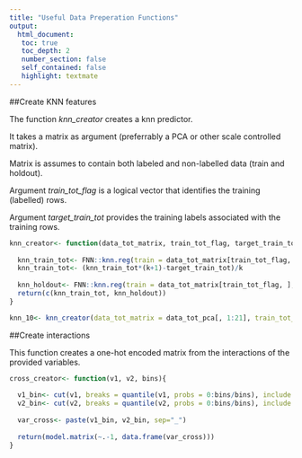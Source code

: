 ```yaml
---
title: "Useful Data Preperation Functions"
output: 
  html_document:
   toc: true
   toc_depth: 2
   number_section: false
   self_contained: false
   highlight: textmate
---
```


##Create KNN features

The function *knn_creator* creates a knn predictor. 

It takes a matrix as argument (preferrably a PCA or other scale controlled matrix). 

Matrix is assumes to contain both labeled and non-labelled data (train and holdout). 

Argument *train_tot_flag* is a logical vector that identifies the training (labelled) rows. 

Argument *target_train_tot* provides the training labels associated with the training rows. 

```r

knn_creator<- function(data_tot_matrix, train_tot_flag, target_train_tot, k){
  
  knn_train_tot<- FNN::knn.reg(train = data_tot_matrix[train_tot_flag, ], test = data_tot_matrix[train_tot_flag, ], y = target_train_tot, k = k+1)$pred
  knn_train_tot<- (knn_train_tot*(k+1)-target_train_tot)/k
  
  knn_holdout<- FNN::knn.reg(train = data_tot_matrix[train_tot_flag, ], test = data_tot_matrix[!train_tot_flag, ], y = target_train_tot, k = k)$pred
  return(c(knn_train_tot, knn_holdout))
}

knn_10<- knn_creator(data_tot_matrix = data_tot_pca[, 1:21], train_tot_flag = train_tot_flag, target_train_tot = target_train_tot, k = 10)


```



##Create interactions

This function creates a one-hot encoded matrix from the interactions of the provided variables. 

```r
cross_creator<- function(v1, v2, bins){
  
  v1_bin<- cut(v1, breaks = quantile(v1, probs = 0:bins/bins), include.lowest = T, labels = F)
  v2_bin<- cut(v2, breaks = quantile(v2, probs = 0:bins/bins), include.lowest = T, labels = F)
  
  var_cross<- paste(v1_bin, v2_bin, sep="_")
  
  return(model.matrix(~.-1, data.frame(var_cross)))
}
```
